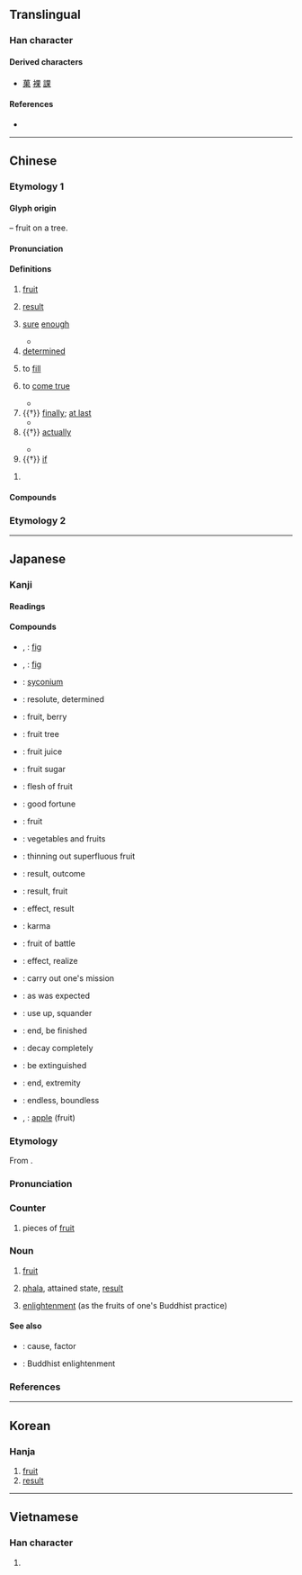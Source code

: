 {{also|杲}}
{{character info/new}}
==Translingual==
{{stroke order|strokes=8}}

===Han character===
{{Han char|rn=75|rad=木|as=04|sn=8|four=60904|canj=WD|ids=⿻日木}}

====Derived characters====
* [[菓]] [[裸]] [[課]]

====References====
* {{Han ref|kx=0516.110|dkj=14556|dj=0904.050|hdz=21168.110|uh=679C|ud=26524|bh=AA47|bd=43591}}

----

==Chinese==

===Etymology 1===
{{zh-forms|alt=菓}}

====Glyph origin====
{{Han etym}}
{{liushu|p}} – fruit on a tree.

====Pronunciation====
{{zh-pron
|m=guǒ
|m-s=
|c=gwo2,gu2
|c_note=gu2 - rare
|c-t=go2
|g=
|h=pfs=kó;gd=guo3
|j=
|md=guōi/guō
|md_note=guōi - vernacular; guō - literary
|mn=qz:kér/tp,xm:ké/kh,zz:kóe/qz:kó͘/tw,xm,zz:kó
|mn_note=kér/ké/kóe - vernacular; kó͘/kó - literary
|mn-t=guê2/guên2/guain2/guan2
|mn-t_note=guên2 - in [[果實]], [[結果]]; guan2 - in [[果斷]], [[果然]]
|w=2ku
|x=
|mc=y
|oc=y
|cat=n,adv,pn
}}

====Definitions====
{{zh-hanzi}}

# [[fruit]]
#: {{zh-x|水果|fruit}}
#: {{zh-x|蘋果|apple}}
# [[result]]
#: {{zh-x|結果|result}}
#: {{zh-x|後果|consequence}}
# [[sure]] [[enough]]
#: {{zh-x|果然|as expected}}
#: {{zh-x|果真|really}}
#* {{zh-x|言 者 有 言，其 所 言 者 特 未 定 也。果 有 言 邪{yé}？|The speaker has (a meaning in) his words. If, however, what he says, be indeterminate (as from a mind not made up), does he then '''really''' speak or not?|ref=Zhuangzi}}
# [[determined]]
#: {{zh-x|果敢|'''resolute''' and courageous}}
# to [[fill]]
#: {{zh-x|果腹|to fill one's stomach}}
# to [[come true]]
#: {{zh-x|不果|to be unsuccessful}}
#* {{zh-x|^南陽 ^劉子驥，高尚 士 也，聞 之 欣然，親 往。'''未果'''，尋 病 終。|Liu Ziji of Nanyang was a noble scholar who heard of this, and joyously set out for it, but '''to no avail'''; he died of illness shortly afterwards.|CL|ref=''[[s:Tao hua yuan ji|The Peach Blossom Spring]] (桃花源記)'', by [[w:Tao Yuanming|Tao Yuanming]], '''421''' (Wiktionary translation)}}
# {{†}} [[finally]]; [[at last]]
#* {{zh-x|晉 侯 在外 十九 年 矣，而 果 得 ^晉國。|Duke Wen of Jin was exiled from Jin for nineteen years, and yet still became the King of Jin '''in the end'''.|ref=Zuozhuan}}
# {{†}} [[actually]]
#: {{zh-syn|究竟|終究}}
#* {{zh-x|夫 當今 生民 之 患，果 安 在 哉？||CL|ref={{w2|zh|蘇軾}}, {{lang|zh|《教戰守策》}}}}
# {{†}} [[if]]

# {{surname|zh}}

====Compounds====
{{zh-der|果位|果報|果不其然|果蒂|果凍兒|果斷|果餌|果粉|果脯|果乾兒|果敢|果核|果醬|果膠|果酒|果決|果料兒|果綠|果木|果木園|果農|果皮|果皮箱|果品|果兒|果然|果仁兒|果肉|果實|果樹|果酸|果穗|果攤|果攤兒|果糖|果餡|果餡兒|果毅|果園|果真|果汁|果枝|果子|果子醬|果子酒|果子狸|果子露|一攪果|三世因果|不果|中果皮|乳果|乾果|人參果|人心果|仙果|佛果|來果|供果|倒果為因|假果|做功果|偷嚐禁果|先花後果|前因後果|剛果|剛果紅|剛毅果決|功果|勇猛果敢|反效果|善果|喜果|四果|因果|因果報應|因果律|因果關係|堅果|外果皮|大洞果|天然果汁|奇異果|奇花異果|如果|妙果|委果|子囊果|巧果|張果|張果老|後果|後果前因|後果堪虞|得果|忠果|情人果|惡果|慮周行果|懸果|成果|成正果|戰果|投潘岳果|擲果|擲果河陽|擲果潘安|擲果潘郎|擲果盈車|擴張戰果|收因結果|效果|效果不彰|文官果|松果|松果體|果乾|果仁|果凍|果勁|果如其言|果如所料|果如是言|果子乾兒|果子藥|果子鋪|果寡糖|果嶺|果擲行車|果桌|果汁機|果洛|果海|果然不錯|果然如此|果熟自落|果爾|果王|果盒|果盤|果碟兒|果腹|果臝|果若|果菜|果菜市場|果菜類|果蓏|果蠅|果足|果醋|果食|果饌|果點|柑果|查果|核果|業果|正果|歸真證果|殺敵致果|殼果|毬果|水果|水果酒|沃果兒|油果子|油炸果|海棠果|海檬果|液果|漿果|無籽果實|無花果|燒果|特殊效果|球果|瓜果|瓜果筵|瓠果|瘦果|白果|白果兒|白果松|百果|百果山|百香果|皮果|盛果期|真果|碩果|碩果僅存|禁果|穎果|米果|糖果|結果|結果收因|結果論|羅漢果|翅果|聖果|聚合果|腰果|臥果兒|自食其果|自食惡果|芒果|芒果青|花果山|苕果|苦果|茶果|莢果|萊姆果|落葉果樹|蒴果|蔬果|蘋果|蘋果綠|蘋果臉|蘋果酸|蘭因絮果|蜜果冰|蠟果|裂果|複果|西番果|觀光果園|證果|賓果|道果|邊果|釋迦果|釘頭果|長生果|長角果|閉果|開心果|開花結果|陳果夫|雨果|青果|音響效果|頻果|食不果腹|饅頭果|高果子茶|鮮果|鳳眼果|齊克果|齊墩果|齋果|果莊|水果湖|花果|金果坪|檬果}}

===Etymology 2===
{{zh-see|裹|ss}}

----

==Japanese==

===Kanji===
{{ja-kanji|grade=4|rs=木04}}

====Readings====
{{ja-readings
|goon=か<くわ
|kanon=か<くわ
|kun=は-たす, はた-す, は-てる, は-て, くだもの-
|nanori=み, あきら, はた, はたす, まさる
}}

====Compounds====
{{der-top|Compounds}}
* {{ja-r|映日果|いちじく}}, {{ja-r|映%日%果|えい%じつ%か}}: [[fig]]
* {{ja-r|無花果|いちじく}}, {{ja-r|無%花%果|む%か%か}}: [[fig]]
* {{ja-r|無花果%果|いちじく%か}}: [[syconium]]
* {{ja-r|果%敢|か%かん}}: resolute, determined
* {{ja-r|果%実|か%じつ}}: fruit, berry
* {{ja-r|果%樹|か%じゅ}}: fruit tree
* {{ja-r|果%汁|か%じゅう}}: fruit juice
* {{ja-r|果%糖|か%とう}}: fruit sugar
* {{ja-r|果%肉|か%にく}}: flesh of fruit
* {{ja-r|果%報|か%ほう}}: good fortune
* {{ja-r|果%物|くだ%もの}}: fruit
* {{ja-r|青%果|せい%か}}: vegetables and fruits
* {{ja-r|摘%果|てき%か}}: thinning out superfluous fruit
* {{ja-r|結%果|けっ%か}}: result, outcome
* {{ja-r|成%果|せい%か}}: result, fruit
* {{ja-r|効%果|こう%か}}: effect, result
* {{ja-r|因%果|いん%が}}: karma
{{der-mid}}
* {{ja-r|戦%果|せん%か}}: fruit of battle
* {{ja-r|果たす|はたす}}: effect, realize
* {{ja-r|使%命を果たす|し%めい を はたす}}: carry out one's mission
* {{ja-r|果たして|はたして}}: as was expected
* {{ja-r|使い果たす|つかいはたす}}: use up, squander
* {{ja-r|果てる|はてる}}: end, be finished
* {{ja-r|朽ち果てる|くちはてる}}: decay completely
* {{ja-r|絶え果てる|たえはてる}}: be extinguished
* {{ja-r|果て|はて}}: end, extremity
* {{ja-r|果てしない|はてしない}}: endless, boundless
* {{ja-r|苹%果|へい%か}}, {{ja-r|苹%果|ひょう%か}}: [[apple]] (fruit)
{{der-bottom}}

{{wikipedia|lang=ja}}
{{ja-kanjitab|か|yomi=o}}

===Etymology===
From {{der|sort=か|ja|ltc|果|tr=kuɑ<sup>X</sup>}}.

===Pronunciation===
{{ja-pron|yomi=o|か|acc=1|acc_ref=DJR}}

===Counter===
{{ja-pos|counter|か|hhira=くわ}}

# pieces of [[fruit]]

===Noun===
{{ja-noun|か|hhira=くわ}}

# [[fruit]]
# {{lb|ja|Buddhism|sort=か}} [[phala]], attained state, [[result]]
# {{lb|ja|Buddhism|sort=か}} [[enlightenment]] (as the fruits of one's Buddhist practice)

====See also====
* {{ja-r|因|いん}}: cause, factor
* {{ja-r|悟り|さとり}}: Buddhist enlightenment

===References===
<references/>

----

==Korean==

===Hanja===
{{ko-hanja|hangeul=과|eumhun=|rv=gwa|mr=kwa|y=kwa}}

# [[fruit]]
# [[result]]

----

==Vietnamese==

===Han character===
{{vi-hantu|[[quả]], [[hủ]]|rs=木04}}

# {{rfdef|vi|sort=木04}}